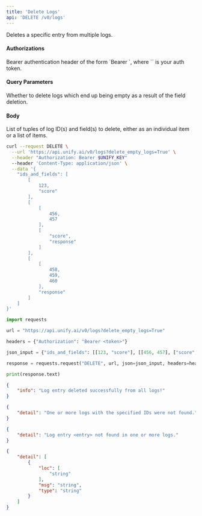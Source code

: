 ```yaml
---
title: 'Delete Logs'
api: 'DELETE /v0/logs'
---
```

Deletes a specific entry from multiple logs.

#### Authorizations

<ParamField header="Authorization" type="string" required="true">
  Bearer authentication header of the form `Bearer <token>`, where `<token>` is your auth token.
</ParamField>

#### Query Parameters

<ParamField query="delete_empty_logs" type="boolean" >
Whether to delete logs which end up being empty as a result of the field deletion.
</ParamField>

#### Body

<ParamField body="ids_and_fields" type="[array]" required="true">
List of tuples of log ID(s) and field(s) to delete, either as an individual item or a list of items.
</ParamField>

<RequestExample>

```bash cURL
curl --request DELETE \
  --url 'https://api.unify.ai/v0/logs?delete_empty_logs=True' \
  --header "Authorization: Bearer $UNIFY_KEY"
  --header 'Content-Type: application/json' \
  --data '{
    "ids_and_fields": [
        [
            123,
            "score"
        ],
        [
            [
                456,
                457
            ],
            [
                "score",
                "response"
            ]
        ],
        [
            [
                458,
                459,
                460
            ],
            "response"
        ]
    ]
}'
```

```python Python
import requests

url = "https://api.unify.ai/v0/logs?delete_empty_logs=True"

headers = {"Authorization": "Bearer <token>"}

json_input = {"ids_and_fields": [[123, "score"], [[456, 457], ["score", "response"]], [[458, 459, 460], "response"]]}

response = requests.request("DELETE", url, json=json_input, headers=headers)

print(response.text)
```

</RequestExample>
<ResponseExample>

```json 200
{
    "info": "Log entry deleted successfully from all logs!"
}
```

```json 404 (1)
{
    "detail": "One or more logs with the specified IDs were not found."
}
```

```json 404 (2)
{
    "detail": "Log entry <entry> not found in one or more logs."
}
```

```json 422
{
    "detail": [
        {
            "loc": [
                "string"
            ],
            "msg": "string",
            "type": "string"
        }
    ]
}
```

</ResponseExample>
